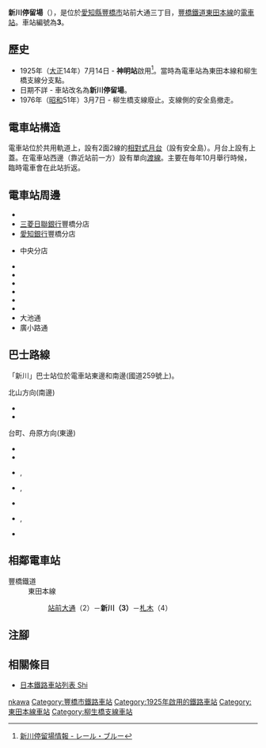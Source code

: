 {{NoteTA |G1=Railway |G2=Transport}}
{{Infobox station
|公司色 = #006666
|站名 = 新川
|圖片 = Shinkawa Tram Stop (2017-09-18).jpg
|圖片說明 = 電車站全景
|日文原名 = 新川
|平假名 = しんかわ
|羅馬拼音 = Shinkawa
|副站名 = 
|所在地 = {{JPN}}[[愛知縣|愛知縣]][[豐橋市|豐橋市]]站前大通三丁目
|座標 = {{coord|34|45|46.52|N|137|23|22.38|E|type:railwaystation_region:JP-24|display=inline,title}}
|車站構造 = [[地面車站|地面車站]]
|月台配置 = 2面2線
|啟用年月日 = 1925年（[[大正|大正]]14年）7月14日
|廢站年月日 = 
|乘客人數 = 
|上下車人次 = 
|統計年度 = 
|轉車 = 
|全寬備註 = 
|adjacent = {{Adjacent stations|system=豐橋鐵道|line=東田本線|left=站前大通|right=札木|note-left=2<br/>0.3km|note-mid={{車站編號s|#006666|white|3}}<br/>距離[[站前停留場|站前]]0.6km|note-right=4<br>0.4km}}
}}
'''新川停留場'''（{{jpn|j=新川停留場|hg=しんかわていりゅうじょう|rm=Shinkawa teiryūjō|f=y}}），是位於[[愛知縣|愛知縣]][[豐橋市|豐橋市]]站前大通三丁目，[[豐橋鐵道|豐橋鐵道]][[東田本線|東田本線]]的[[電車站|電車站]]。車站編號為'''3'''。

== 歷史 == 
* 1925年（[[大正|大正]]14年）7月14日 - '''神明站'''啟用<ref>[https://rail.blue/railroad/logis/stationinfo.aspx?id=81001259&lang=ja 新川停留場情報 - レール・ブルー]{{ja icon}}</ref>。當時為電車站為東田本線和柳生橋支線分支點。
* 日期不詳 - 車站改名為'''新川停留場'''。
* 1976年（[[昭和|昭和]]51年）3月7日 - 柳生橋支線廢止。支線側的安全島撤走。

== 電車站構造 ==
電車站位於共用軌道上，設有2面2線的[[相對式月台|相對式月台]]（設有安全島）。月台上設有上蓋。在電車站西邊（靠近站前一方）設有單向[[渡線|渡線]]。主要在毎年10月舉行{{Translink|ja|豊橋まつり|豐橋節}}時候，臨時電車會在此站折返。

== 電車站周邊 ==
* {{Translink|ja|豊橋郵便局|豐橋郵局}}
* [[三菱日聯銀行|三菱日聯銀行]]豐橋分店
* [[愛知銀行|愛知銀行]]豐橋分店
* {{Translink|ja|豊橋信用金庫|豐橋信用金庫}}中央分店
* {{Translink|ja|豊橋閣日進禅寺|豐橋閣日進禪寺}}
* {{Translink|ja|龍拈寺}}
* {{Translink|ja|広小路|廣小路}}
* {{Translink|ja|国道259号|國道259號|田原街道}}
* {{Translink|ja|愛知県道143号豊橋停車場線|愛知縣道143號豐橋停車場線|站前大通}}
* {{Translink|ja|愛知県道143号豊橋停車場線|愛知縣道143號豐橋停車場線|杜鵑花通}}
* 大池通
* 廣小路通

== 巴士路線 ==
{{Translink|ja|豊鉄バス|豐鐵巴士}}「新川」巴士站位於電車站東邊和南邊(國道259號上)。

; 北山方向(南邊)
* {{Translink|ja|豊鉄バス豊橋営業所#豊橋技科大線|豐鐵巴士豐橋營業所#豐橋技科大線|豐橋技科大線}}
* {{Translink|ja|豊鉄バス豊橋営業所#三本木線|豐鐵巴士豐橋營業所#三本木線|三本木線}}
; 台町、舟原方向(東邊)
* {{Translink|ja|豊鉄バス豊橋営業所#飯村岩崎線|豐鐵巴士豐橋營業所#飯村岩崎線|飯村岩崎線}}
* {{Translink|ja|豊鉄バス豊橋営業所#牛川金田線|豐鐵巴士豐橋營業所#牛川金田線|牛川金田線}}
* {{Translink|ja|豊鉄バス豊橋営業所#岩田団地線|豐鐵巴士豐橋營業所#岩田團地線|岩田團地線}},{{Translink|ja|豊鉄バス豊橋営業所#岩田団地豊橋市民病院線|豐鐵巴士豐橋營業所#岩田團地豐橋市民醫院線|岩田團地豐橋市民醫院線}}
* {{Translink|ja|豊鉄バス豊橋営業所#西口線|豐鐵巴士豐橋營業所#西口線|西口線}},{{Translink|ja|豊鉄バス豊橋営業所#西口豊橋市民病院線|豐鐵巴士豐橋營業所#西口豐橋市民醫院線|西口豐橋市民醫院線}}
* {{Translink|ja|豊鉄バス豊橋営業所#天伯団地線|豐鐵巴士豐橋營業所#天伯團地線|天伯團地線}}
* {{Translink|ja|豊鉄バス新城営業所#豊橋和田辻線|豐鐵巴士新城營業所#豐橋和田辻線|豐橋和田辻線}},{{Translink|ja|豊鉄バス新城営業所#和田辻豊橋市民病院線|豐鐵巴士新城營業所#和田辻豐橋市民醫院線|和田辻豐橋市民醫院線}}
* {{Translink|ja|豊鉄バス豊橋営業所#二川線|豐鐵巴士豐橋營業所#二川線|二川線}}

== 相鄰電車站 ==
; 豐橋鐵道
: 東田本線
:: [[站前大通停留場|站前大通]]（2）－'''新川（3）'''－[[札木停留場|札木]]（4）
== 注腳 ==
{{Reflist}}
== 相關條目 ==
* [[日本鐵路車站列表_Shi|日本鐵路車站列表 Shi]]
{{東田本線}}
{{DEFAULTSORT:Shinkawa}}
[[Category:日本鐵路車站_Shi|nkawa]]
[[Category:豐橋市鐵路車站|Category:豐橋市鐵路車站]]
[[Category:1925年啟用的鐵路車站|Category:1925年啟用的鐵路車站]]
[[Category:東田本線車站|Category:東田本線車站]]
[[Category:柳生橋支線車站|Category:柳生橋支線車站]]